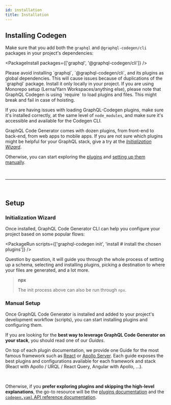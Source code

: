 ```yaml
---
id: installation
title: Installation
---
```


## Installing Codegen

Make sure that you add both the `graphql` and `@graphql-codegen/cli` packages in your project's dependencies:

<PackageInstall packages={['graphql', '@graphql-codegen/cli']} />

<MDXWarning title="Global Installation">
  Please avoid installing `graphql`, `@graphql-codegen/cli`, and its plugins as global dependencies. This will cause
  issues because of duplications of the `graphql` package. Install it only locally in your project.
</MDXWarning>

<MDXWarning title="Monorepo Project">
If you are using Monorepo setup (Lerna/Yarn Workspaces/anything else), please note that GraphQL Codegen is using `require` to load plugins and files. This might break and fail in case of hoisting.

If you are having issues with loading GraphQL-Codegen plugins, make sure it's installed correctly, at the same level of `node_modules`, and make sure it's accessible and available for the Codegen CLI.

</MDXWarning>

GraphQL Code Generator comes with dozen plugins, from front-end to back-end, from web apps to mobile apps.
If you are not sure which plugins might be helpful for your GraphQL stack, give a try at the [_Initialization Wizard_](#initialization-wizard).

Otherwise, you can start exploring the [plugins](/plugins) and [setting up them manually](#manual-setup).

<p>&nbsp;</p>

---

<p>&nbsp;</p>

## Setup

### Initialization Wizard

Once installed, GraphQL Code Generator CLI can help you configure your project based on some popular flows:

<PackageRun scripts={['graphql-codegen init', 'install # install the chosen plugins']} />

Question by question, it will guide you through the whole process of setting up a schema, selecting and installing plugins, picking a destination to where your files are generated, and a lot more.

> **npx**
>
> The init process above can also be run through `npx`.

### Manual Setup

Once GraphQL Code Generator is installed and added to your project's development workflow (scripts), you can start installing plugins and configuring them.

If you are looking for the **best way to leverage GraphQL Code Generator on your stack**, you should read one of our _Guides_.

On top of each plugin documentation, we provide one Guide for the most famous framework such as [React](/docs/guides/react) or [Apollo Server](/docs/guides/graphql-server-apollo-yoga).
Each guide exposes the best plugins and configurations available for each framework and stack (React with Apollo / URQL / React Query, Angular with Apollo, ...).

<br />

Otherwise, if you **prefer exploring plugins and skipping the high-level explanations**, the go-to resource will be the [plugins documentation](/plugins) and the [`codegen.yaml` API reference documentation](/docs/config-reference/codegen-config).
